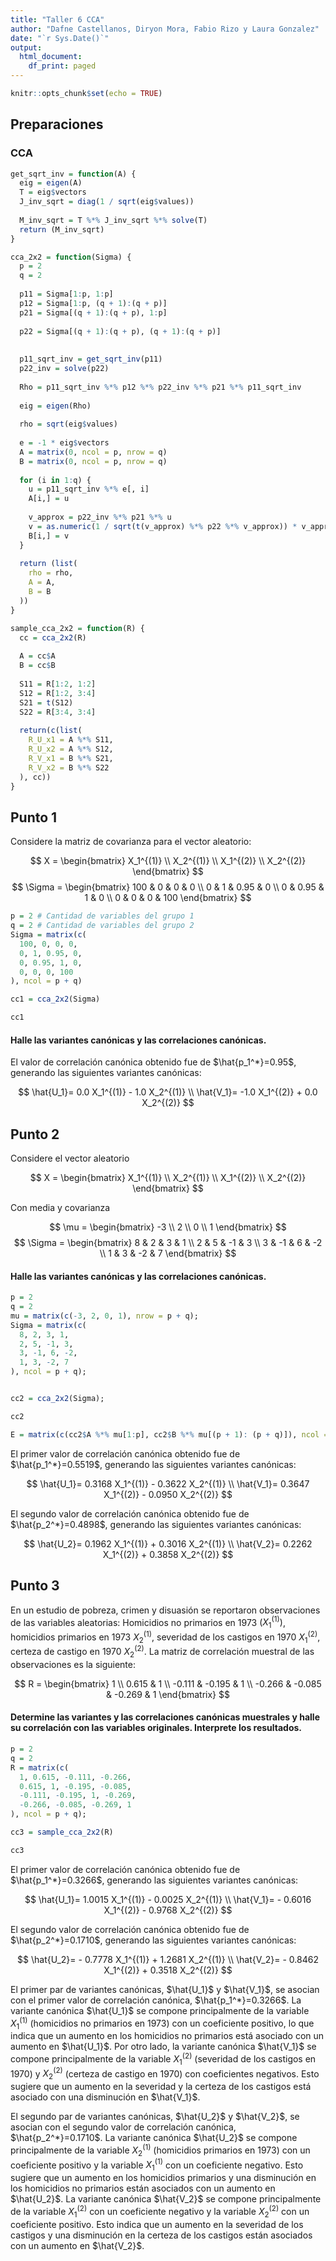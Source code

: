```yaml
---
title: "Taller 6 CCA"
author: "Dafne Castellanos, Diryon Mora, Fabio Rizo y Laura Gonzalez"
date: "`r Sys.Date()`"
output:
  html_document:
    df_print: paged
---
```



```r
knitr::opts_chunk$set(echo = TRUE)
```

## Preparaciones

### CCA

```r
get_sqrt_inv = function(A) {
  eig = eigen(A)
  T = eig$vectors
  J_inv_sqrt = diag(1 / sqrt(eig$values))
  
  M_inv_sqrt = T %*% J_inv_sqrt %*% solve(T)
  return (M_inv_sqrt)
}

cca_2x2 = function(Sigma) {
  p = 2
  q = 2
  
  p11 = Sigma[1:p, 1:p]
  p12 = Sigma[1:p, (q + 1):(q + p)]
  p21 = Sigma[(q + 1):(q + p), 1:p]
  
  p22 = Sigma[(q + 1):(q + p), (q + 1):(q + p)]
  
  
  p11_sqrt_inv = get_sqrt_inv(p11)
  p22_inv = solve(p22)
  
  Rho = p11_sqrt_inv %*% p12 %*% p22_inv %*% p21 %*% p11_sqrt_inv
  
  eig = eigen(Rho)
  
  rho = sqrt(eig$values)
  
  e = -1 * eig$vectors
  A = matrix(0, ncol = p, nrow = q)
  B = matrix(0, ncol = p, nrow = q)
  
  for (i in 1:q) {
    u = p11_sqrt_inv %*% e[, i]
    A[i,] = u
    
    v_approx = p22_inv %*% p21 %*% u
    v = as.numeric(1 / sqrt(t(v_approx) %*% p22 %*% v_approx)) * v_approx
    B[i,] = v
  }
  
  return (list(
    rho = rho,
    A = A,
    B = B
  ))
}

sample_cca_2x2 = function(R) {
  cc = cca_2x2(R)
  
  A = cc$A
  B = cc$B
  
  S11 = R[1:2, 1:2]
  S12 = R[1:2, 3:4]
  S21 = t(S12)
  S22 = R[3:4, 3:4]
  
  return(c(list(
    R_U_x1 = A %*% S11,
    R_U_x2 = A %*% S12,
    R_V_x1 = B %*% S21,
    R_V_x2 = B %*% S22
  ), cc))
}
```

## Punto 1

Considere la matriz de covarianza para el vector aleatorio:

$$
X = \begin{bmatrix}
  X_1^{(1)} \\
  X_2^{(1)} \\
  X_1^{(2)} \\
  X_2^{(2)}
\end{bmatrix}
$$
$$
\Sigma = \begin{bmatrix}
  100 & 0 & 0 & 0 \\
  0 & 1 & 0.95 & 0 \\
  0 & 0.95 & 1 & 0 \\
  0 & 0 & 0 & 100
\end{bmatrix}
$$


```r
p = 2 # Cantidad de variables del grupo 1
q = 2 # Cantidad de variables del grupo 2
Sigma = matrix(c(
  100, 0, 0, 0,
  0, 1, 0.95, 0,
  0, 0.95, 1, 0,
  0, 0, 0, 100
), ncol = p + q)

cc1 = cca_2x2(Sigma)

cc1
```

#### Halle las variantes canónicas y las correlaciones canónicas.

El valor de correlación canónica obtenido fue de $\hat{p_1^*}=0.95$, generando las siguientes variantes canónicas:

$$
\hat{U_1}= 0.0 X_1^{(1)} - 1.0 X_2^{(1)} \\
\hat{V_1}= -1.0 X_1^{(2)} + 0.0 X_2^{(2)} 
$$


## Punto 2

Considere el vector aleatorio

$$
X = \begin{bmatrix}
  X_1^{(1)} \\
  X_2^{(1)} \\
  X_1^{(2)} \\
  X_2^{(2)}
\end{bmatrix}
$$

Con media y covarianza

$$
\mu = \begin{bmatrix}
  -3 \\
  2 \\
  0 \\
  1
\end{bmatrix}
$$
$$
\Sigma = \begin{bmatrix}
  8 & 2 & 3 & 1 \\
  2 & 5 & -1 & 3 \\
  3 & -1 & 6 & -2 \\
  1 & 3 & -2 & 7
\end{bmatrix}
$$

#### Halle las variantes canónicas y las correlaciones canónicas.

```r
p = 2
q = 2
mu = matrix(c(-3, 2, 0, 1), nrow = p + q);
Sigma = matrix(c(
  8, 2, 3, 1,
  2, 5, -1, 3,
  3, -1, 6, -2,
  1, 3, -2, 7
), ncol = p + q);


cc2 = cca_2x2(Sigma);

cc2

E = matrix(c(cc2$A %*% mu[1:p], cc2$B %*% mu[(p + 1): (p + q)]), ncol = 1); E
```

El primer valor de correlación canónica obtenido fue de $\hat{p_1^*}=0.5519$, generando las siguientes variantes canónicas:

$$
\hat{U_1}= 0.3168 X_1^{(1)} - 0.3622 X_2^{(1)} \\
\hat{V_1}= 0.3647 X_1^{(2)} - 0.0950 X_2^{(2)} 
$$

El segundo valor de correlación canónica obtenido fue de $\hat{p_2^*}=0.4898$, generando las siguientes variantes canónicas:

$$
\hat{U_2}= 0.1962 X_1^{(1)} + 0.3016 X_2^{(1)} \\
\hat{V_2}= 0.2262 X_1^{(2)} + 0.3858 X_2^{(2)} 
$$

## Punto 3

En un estudio de pobreza, crimen y disuasión se reportaron observaciones de las variables aleatorias: Homicidios no primarios en 1973 $(X_1^{(1)})$, homicidios primarios en 1973 $X_2^{(1)}$, severidad de los castigos en 1970 $X_1^{(2)}$, certeza de castigo en 1970 $X_2^{(2)}$. La matriz de correlación muestral de las observaciones es la siguiente:


$$
R = \begin{bmatrix}
  1 \\
  0.615 & 1 \\
  -0.111 & -0.195 & 1 \\
  -0.266 & -0.085 & -0.269 & 1
\end{bmatrix}
$$


#### Determine las variantes y las correlaciones canónicas muestrales y halle su correlación con las variables originales. Interprete los resultados.

```r
p = 2
q = 2
R = matrix(c(
  1, 0.615, -0.111, -0.266,
  0.615, 1, -0.195, -0.085,
  -0.111, -0.195, 1, -0.269,
  -0.266, -0.085, -0.269, 1
), ncol = p + q);

cc3 = sample_cca_2x2(R)

cc3
```

El primer valor de correlación canónica obtenido fue de $\hat{p_1^*}=0.3266$, generando las siguientes variantes canónicas:

$$
\hat{U_1}= 1.0015 X_1^{(1)} - 0.0025 X_2^{(1)} \\
\hat{V_1}= - 0.6016 X_1^{(2)} - 0.9768 X_2^{(2)} 
$$

El segundo valor de correlación canónica obtenido fue de $\hat{p_2^*}=0.1710$, generando las siguientes variantes canónicas:

$$
\hat{U_2}= - 0.7778 X_1^{(1)} + 1.2681 X_2^{(1)} \\
\hat{V_2}= - 0.8462 X_1^{(2)} + 0.3518 X_2^{(2)} 
$$

El primer par de variantes canónicas, $\hat{U_1}$ y $\hat{V_1}$, se asocian con el primer valor de correlación canónica, $\hat{p_1^*}=0.3266$. La variante canónica $\hat{U_1}$ se compone principalmente de la variable $X_1^{(1)}$ (homicidios no primarios en 1973) con un coeficiente positivo, lo que indica que un aumento en los homicidios no primarios está asociado con un aumento en $\hat{U_1}$. Por otro lado, la variante canónica $\hat{V_1}$ se compone principalmente de la variable $X_1^{(2)}$ (severidad de los castigos en 1970) y $X_2^{(2)}$ (certeza de castigo en 1970) con coeficientes negativos. Esto sugiere que un aumento en la severidad y la certeza de los castigos está asociado con una disminución en $\hat{V_1}$.

El segundo par de variantes canónicas, $\hat{U_2}$ y $\hat{V_2}$, se asocian con el segundo valor de correlación canónica, $\hat{p_2^*}=0.1710$. La variante canónica $\hat{U_2}$ se compone principalmente de la variable $X_2^{(1)}$ (homicidios primarios en 1973) con un coeficiente positivo y la variable $X_1^{(1)}$ con un coeficiente negativo. Esto sugiere que un aumento en los homicidios primarios y una disminución en los homicidios no primarios están asociados con un aumento en $\hat{U_2}$. La variante canónica $\hat{V_2}$ se compone principalmente de la variable $X_1^{(2)}$ con un coeficiente negativo y la variable $X_2^{(2)}$ con un coeficiente positivo. Esto indica que un aumento en la severidad de los castigos y una disminución en la certeza de los castigos están asociados con un aumento en $\hat{V_2}$.